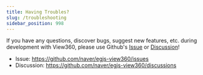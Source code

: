```yaml
---
title: Having Troubles?
slug: /troubleshooting
sidebar_position: 998
---
```


If you have any questions, discover bugs, suggest new features, etc. during development with View360, please use Github's [Issue](https://github.com/naver/egjs-view360/issues) or [Discussion](https://github.com/naver/egjs-view360/discussions)!
- Issue: https://github.com/naver/egjs-view360/issues
- Discussion: https://github.com/naver/egjs-view360/discussions
